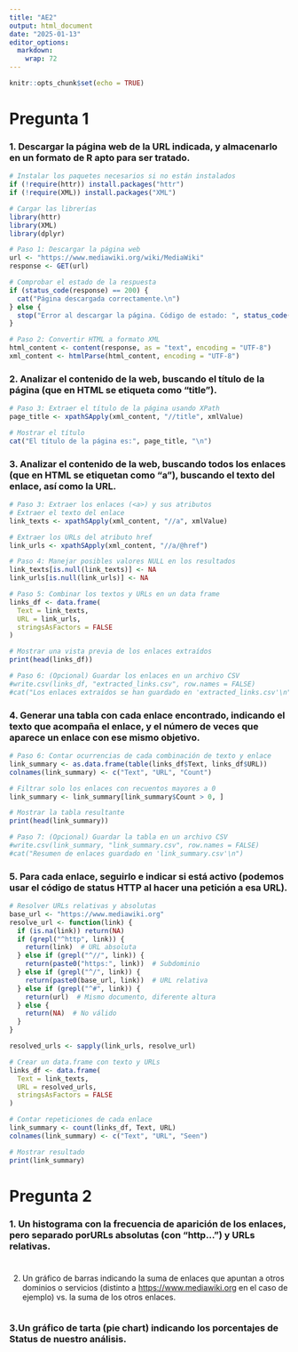 ```yaml
---
title: "AE2"
output: html_document
date: "2025-01-13"
editor_options: 
  markdown: 
    wrap: 72
---
```


```r
knitr::opts_chunk$set(echo = TRUE)
```

# Pregunta 1

### 1. Descargar la página web de la URL indicada, y almacenarlo en un formato de R apto para ser tratado.

```r
# Instalar los paquetes necesarios si no están instalados
if (!require(httr)) install.packages("httr")
if (!require(XML)) install.packages("XML")

# Cargar las librerías
library(httr)
library(XML)
library(dplyr)

# Paso 1: Descargar la página web
url <- "https://www.mediawiki.org/wiki/MediaWiki"
response <- GET(url)

# Comprobar el estado de la respuesta
if (status_code(response) == 200) {
  cat("Página descargada correctamente.\n")
} else {
  stop("Error al descargar la página. Código de estado: ", status_code(response))
}

# Paso 2: Convertir HTML a formato XML
html_content <- content(response, as = "text", encoding = "UTF-8")
xml_content <- htmlParse(html_content, encoding = "UTF-8")
```

### 2. Analizar el contenido de la web, buscando el título de la página (que en HTML se etiqueta como “title”).

```r
# Paso 3: Extraer el título de la página usando XPath
page_title <- xpathSApply(xml_content, "//title", xmlValue)

# Mostrar el título
cat("El título de la página es:", page_title, "\n")
```

### 3. Analizar el contenido de la web, buscando todos los enlaces (que en HTML se etiquetan como “a”), buscando el texto del enlace, así como la URL.

```r
# Paso 3: Extraer los enlaces (<a>) y sus atributos
# Extraer el texto del enlace
link_texts <- xpathSApply(xml_content, "//a", xmlValue)

# Extraer los URLs del atributo href
link_urls <- xpathSApply(xml_content, "//a/@href")

# Paso 4: Manejar posibles valores NULL en los resultados
link_texts[is.null(link_texts)] <- NA
link_urls[is.null(link_urls)] <- NA

# Paso 5: Combinar los textos y URLs en un data frame
links_df <- data.frame(
  Text = link_texts,
  URL = link_urls,
  stringsAsFactors = FALSE
)

# Mostrar una vista previa de los enlaces extraídos
print(head(links_df))

# Paso 6: (Opcional) Guardar los enlaces en un archivo CSV
#write.csv(links_df, "extracted_links.csv", row.names = FALSE)
#cat("Los enlaces extraídos se han guardado en 'extracted_links.csv'\n")
```

### 4. Generar una tabla con cada enlace encontrado, indicando el texto que acompaña el enlace, y el número de veces que aparece un enlace con ese mismo objetivo.

```r
# Paso 6: Contar ocurrencias de cada combinación de texto y enlace
link_summary <- as.data.frame(table(links_df$Text, links_df$URL))
colnames(link_summary) <- c("Text", "URL", "Count")

# Filtrar solo los enlaces con recuentos mayores a 0
link_summary <- link_summary[link_summary$Count > 0, ]

# Mostrar la tabla resultante
print(head(link_summary))

# Paso 7: (Opcional) Guardar la tabla en un archivo CSV
#write.csv(link_summary, "link_summary.csv", row.names = FALSE)
#cat("Resumen de enlaces guardado en 'link_summary.csv'\n")
```

### 5. Para cada enlace, seguirlo e indicar si está activo (podemos usar el código de status HTTP al hacer una petición a esa URL).

```r
# Resolver URLs relativas y absolutas
base_url <- "https://www.mediawiki.org"
resolve_url <- function(link) {
  if (is.na(link)) return(NA)
  if (grepl("^http", link)) {
    return(link)  # URL absoluta
  } else if (grepl("^//", link)) {
    return(paste0("https:", link))  # Subdominio
  } else if (grepl("^/", link)) {
    return(paste0(base_url, link))  # URL relativa
  } else if (grepl("^#", link)) {
    return(url)  # Mismo documento, diferente altura
  } else {
    return(NA)  # No válido
  }
}

resolved_urls <- sapply(link_urls, resolve_url)

# Crear un data.frame con texto y URLs
links_df <- data.frame(
  Text = link_texts,
  URL = resolved_urls,
  stringsAsFactors = FALSE
)

# Contar repeticiones de cada enlace
link_summary <- count(links_df, Text, URL)
colnames(link_summary) <- c("Text", "URL", "Seen")

# Mostrar resultado
print(link_summary)
```

# Pregunta 2

### 1. Un histograma con la frecuencia de aparición de los enlaces, pero separado porURLs absolutas (con “http…”) y URLs relativas.

```r

```

### 
2. Un gráfico de barras indicando la suma de enlaces que apuntan a otros dominios o servicios (distinto a <https://www.mediawiki.org> en el caso de ejemplo) vs. la suma de los otros enlaces.

```r

```

### 3.Un gráfico de tarta (pie chart) indicando los porcentajes de Status de nuestro análisis.

```r

```
